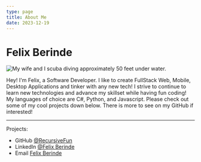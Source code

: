 ```yaml
---
type: page
title: About Me
date: 2023-12-19
---
```




# Felix Berinde

<Image
  src="/images/scuba.jpg"
  alt="My wife and I scuba diving approximately 50 feet under water."
  width={375}
  height={282}
  priority
  className="ProfilePic"
/>

Hey! I'm Felix, a Software Developer. I like to create FullStack Web, Mobile, Desktop Applications and tinker with any new tech! I strive to continue to learn new technologies and advance my skillset while having fun coding! My languages of choice are C#, Python, and Javascript. Please check out some of my cool projects down below. There is more to see on my GitHub if interested!

---

Projects:
<Projects />




- GitHub [@RecursiveFun](https://github.com/RecursiveFun)
- LinkedIn [@Felix Berinde](https://www.linkedin.com/in/felix-berinde-580525ab/)
- Email [Felix Berinde](mailto:fberind@wgu.edu)
